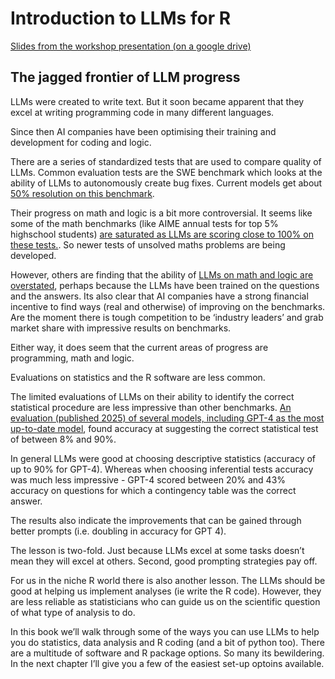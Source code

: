 # Introduction to LLMs for R

[Slides from the workshop presentation (on a google drive)](https://docs.google.com/presentation/d/1BYfAjU4NPaIQ9CNSRlIVZJpJGof3moS9/edit?usp=drive_link&ouid=107596646496267980935&rtpof=true&sd=true)


## The jagged frontier of LLM progress

LLMs were created to write text. But it soon became apparent that they excel at writing programming code in many different languages. 

Since then AI companies have been optimising their training and development for coding and logic. 

There are a series of standardized tests that are used to compare quality of LLMs. Common evaluation tests are the SWE benchmark which looks at the ability of LLMs to autonomously create bug fixes. Current models get about [50% resolution on this benchmark](https://www.swebench.com/). 

Their progress on math and logic is a bit more controversial. It seems like some of the math benchmarks (like AIME annual tests for top 5% highschool students) [are saturated as LLMs are scoring close to 100% on these tests.](https://epoch.ai/frontiermath/the-benchmark). So newer tests of unsolved maths problems are being developed. 

However, others are finding that the ability of [LLMs on math and logic are overstated](https://garymarcus.substack.com/p/reports-of-llms-mastering-math-have), perhaps because the LLMs have been trained on the questions and the answers. Its also clear that AI companies have a strong financial incentive to find ways (real and otherwise) of improving on the benchmarks. Are the moment there is tough competition to be 'industry leaders' and grab market share with impressive results on benchmarks. 

Either way, it does seem that the current areas of progress are programming, math and logic. 

Evaluations on statistics and the R software are less common. 

The limited evaluations of LLMs on their ability to identify the correct statistical procedure are less impressive than other benchmarks. [An evaluation (published 2025) of several models, including GPT-4 as the most up-to-date model](https://arxiv.org/abs/2406.07815), found accuracy at suggesting the correct statistical test of between 8% and 90%. 

In general LLMs were good at choosing descriptive statistics (accuracy of up to 90% for GPT-4). Whereas when choosing inferential tests accuracy was much less impressive - GPT-4 scored between 20% and 43% accuracy on questions for which a contingency table was the correct answer. 

The results also indicate the improvements that can be gained through better prompts (i.e. doubling in accuracy for GPT 4). 

The lesson is two-fold. Just because LLMs excel at some tasks doesn't mean they will excel at others. Second, good prompting strategies pay off. 

For us in the niche R world there is also another lesson. The LLMs should be good at helping us implement analyses (ie write the R code). However, they are less reliable as statisticians who can guide us on the scientific question of what type of analysis to do. 

In this book we'll walk through some of the ways you can use LLMs to help you do statistics, data analysis and R coding (and a bit of python too). There are a multitude of software and R package options. So many its bewildering. In the next chapter I'll give you a few of the easiest set-up optoins available. 
